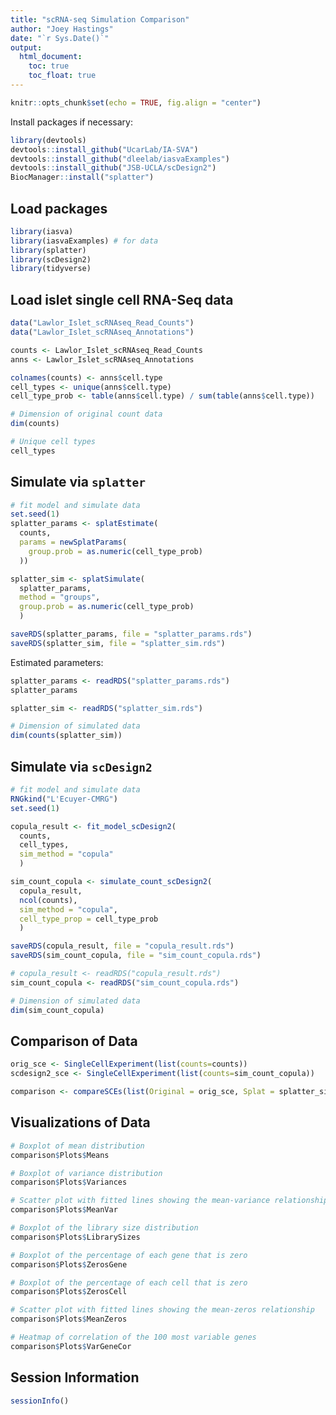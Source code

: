 ```yaml
---
title: "scRNA-seq Simulation Comparison"
author: "Joey Hastings"
date: "`r Sys.Date()`"
output:
  html_document:
    toc: true
    toc_float: true
---
```


```r
knitr::opts_chunk$set(echo = TRUE, fig.align = "center")
```

Install packages if necessary:

```r
library(devtools)
devtools::install_github("UcarLab/IA-SVA")
devtools::install_github("dleelab/iasvaExamples")
devtools::install_github("JSB-UCLA/scDesign2")
BiocManager::install("splatter")
```

## Load packages
```r
library(iasva)
library(iasvaExamples) # for data
library(splatter)
library(scDesign2)
library(tidyverse)
```

## Load islet single cell RNA-Seq data
```r
data("Lawlor_Islet_scRNAseq_Read_Counts")
data("Lawlor_Islet_scRNAseq_Annotations")

counts <- Lawlor_Islet_scRNAseq_Read_Counts
anns <- Lawlor_Islet_scRNAseq_Annotations

colnames(counts) <- anns$cell.type
cell_types <- unique(anns$cell.type)
cell_type_prob <- table(anns$cell.type) / sum(table(anns$cell.type))

# Dimension of original count data
dim(counts)

# Unique cell types
cell_types
```

## Simulate via `splatter`
```r
# fit model and simulate data
set.seed(1)
splatter_params <- splatEstimate(
  counts,
  params = newSplatParams(
    group.prob = as.numeric(cell_type_prob)
  ))

splatter_sim <- splatSimulate(
  splatter_params,
  method = "groups",
  group.prob = as.numeric(cell_type_prob)
  )

saveRDS(splatter_params, file = "splatter_params.rds")
saveRDS(splatter_sim, file = "splatter_sim.rds")
```

Estimated parameters:

```r
splatter_params <- readRDS("splatter_params.rds")
splatter_params

splatter_sim <- readRDS("splatter_sim.rds")

# Dimension of simulated data
dim(counts(splatter_sim))
```

## Simulate via `scDesign2`
```r
# fit model and simulate data
RNGkind("L'Ecuyer-CMRG")
set.seed(1)

copula_result <- fit_model_scDesign2(
  counts,
  cell_types,
  sim_method = "copula"
  )

sim_count_copula <- simulate_count_scDesign2(
  copula_result,
  ncol(counts),
  sim_method = "copula",
  cell_type_prop = cell_type_prob
  )

saveRDS(copula_result, file = "copula_result.rds")
saveRDS(sim_count_copula, file = "sim_count_copula.rds")
```

```r
# copula_result <- readRDS("copula_result.rds")
sim_count_copula <- readRDS("sim_count_copula.rds")

# Dimension of simulated data
dim(sim_count_copula)
```

## Comparison of Data
```r
orig_sce <- SingleCellExperiment(list(counts=counts))
scdesign2_sce <- SingleCellExperiment(list(counts=sim_count_copula))

comparison <- compareSCEs(list(Original = orig_sce, Splat = splatter_sim, scDesign2 = scdesign2_sce))
```

## Visualizations of Data
```r
# Boxplot of mean distribution
comparison$Plots$Means

# Boxplot of variance distribution
comparison$Plots$Variances

# Scatter plot with fitted lines showing the mean-variance relationship
comparison$Plots$MeanVar

# Boxplot of the library size distribution
comparison$Plots$LibrarySizes

# Boxplot of the percentage of each gene that is zero
comparison$Plots$ZerosGene

# Boxplot of the percentage of each cell that is zero
comparison$Plots$ZerosCell

# Scatter plot with fitted lines showing the mean-zeros relationship
comparison$Plots$MeanZeros

# Heatmap of correlation of the 100 most variable genes
comparison$Plots$VarGeneCor
```

## Session Information
```r
sessionInfo()
```
